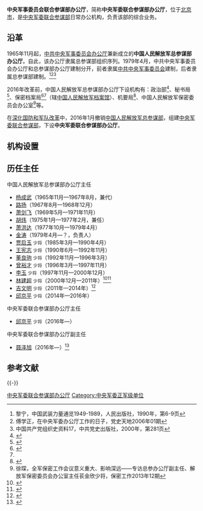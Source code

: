 {{Infobox PRCG
|color = darkgreen
|机构名称 = 中央军事委员会联合参谋部办公厅
|上级机构 = [[中央军事委员会联合参谋部|中央军事委员会联合参谋部]]
|机构类型 = [[中央军事委员会联合参谋部|中央军事委员会联合参谋部]]下属厅
|军事级别 = 正军级|nocat
|标志1 = China Emblem PLA.svg
|职位1 = 主任
|人员1 = [[邱京平|邱京平]]
|衔级1 = [[中国人民解放军少将|少将]]
|职位2 =
|人员2 =
|职位3 =
|人员3 =
|职位4 =
|人员4 =
|地址1 = [[北京市|北京市]][[西城区|西城区]]旃坛寺1号
|成立时间 = 2016年
|a=
|b=
|c=
|d=
|E=
|e=
}}

'''中央军事委员会联合参谋部办公厅'''，简称'''中央军委联合参谋部办公厅'''，位于[[北京市|北京市]]，是[[中央军委联合参谋部|中央军委联合参谋部]]日常办公机构，负责该部的综合业务。

==沿革==
1965年11月起，[[中央军委办公厅|中共中央军事委员会办公厅]]兼新成立的'''中国人民解放军总参谋部办公厅'''。自此，该办公厅隶属总参谋部组织序列。1979年4月，中共中央军事委员会办公厅和总参谋部办公厅建制分开，前者隶属[[中共中央军事委员会|中共中央军事委员会]]建制，后者隶属总参谋部建制。<ref name=lining>黎宁，中国武装力量通览1949-1989，人民出版社，1990年，第6-9页</ref><ref>傅学正，在中央军委办公厅工作的日子，党史天地2006年01期</ref><ref>中国共产党组织史资料17，中共党史出版社，2000年，第281页</ref>

2016年改革前，中国人民解放军总参谋部办公厅下设机构有：政治部<ref name=zz>{{Cite web |url=http://www.jianxian.gov.cn/html/2013/6-30/n07151466.html |title=曾海生（少将）简介，吉安县人民政府网，2006-11-28 |accessdate=2014-12-06 |archive-date=2019-05-12 |archive-url=https://web.archive.org/web/20190512182659/http://www.jianxian.gov.cn/html/2013/6-30/n07151466.html |dead-url=no }}</ref>、秘书局<ref>{{Cite web |url=http://mil.huanqiu.com/china/2014-11/5190430_2.html |title=宪法与国防和军队建设法治化研讨会在京召开，环球网，2014-11-04 |access-date=2014-12-05 |archive-url=https://web.archive.org/web/20141207220615/http://mil.huanqiu.com/china/2014-11/5190430_2.html |archive-date=2014-12-07 |dead-url=yes }}</ref>、保密档案局<ref>{{Cite web |url=http://www.ynda.yn.gov.cn/ynda/2738753722417938432/20141009/84987.html |title=湖北、云南、甘肃、总参办公厅保密档案局学习贯彻习近平同志考察浙江省档案局馆时的讲话，云南省档案信息网，2014-10-09 |accessdate=2014-12-05 |archive-date=2014-12-07 |archive-url=https://web.archive.org/web/20141207060636/http://www.ynda.yn.gov.cn/ynda/2738753722417938432/20141009/84987.html |dead-url=no }}</ref><ref name=zz/>（辖[[中国人民解放军档案馆|中国人民解放军档案馆]]）、机要局<ref>{{Cite web |url=http://www.chinanews.com/sh/news/2009/10-29/1937821.shtml |title=男子欲自杀醉酒驾车肇事 被控危害公共安全，中新网，2009-10-29 |accessdate=2014-12-05 |archive-date=2019-05-14 |archive-url=https://web.archive.org/web/20190514041530/http://www.chinanews.com/sh/news/2009/10-29/1937821.shtml |dead-url=no }}</ref>、中国人民解放军保密委员会办公室<ref name=baomi>徐琛，全军保密工作会议意义重大、影响深远——专访总参办公厅副主任、解放军保密委员会办公室主任苌金欣少将，保密工作2013年12期</ref>等。

在[[深化国防和军队改革|深化国防和军队改革]]中，2016年1月撤销[[中国人民解放军总参谋部|中国人民解放军总参谋部]]，组建[[中央军委联合参谋部|中央军委联合参谋部]]，下设'''中央军委联合参谋部办公厅'''。

==机构设置==


==历任主任==
;中国人民解放军总参谋部办公厅主任
*[[杨成武|杨成武]]（1965年11月—1967年8月，兼代）
*[[路扬|路扬]]（1967年8月—1968年12月）
*[[萧剑飞|萧剑飞]]（1969年5月—1971年11月）
*[[胡炜_(1920年)|胡炜]]（1975年1月—1977年2月，兼任）
*[[萧洪达|萧洪达]]（1977年10月—1979年4月）
*[[金涛|金涛]]（1979年4月—？，负责人）
*[[贾启玉|贾启玉]] <small>少将</small>（1985年3月—1990年4月）
*[[王宪志|王宪志]] <small>少将</small>（1990年6月—1992年11月）
*[[董良驹|董良驹]] <small>少将</small>（1992年11月—1996年3月）
*[[曾裕才|曾裕才]] <small>少将</small>（1996年3月—1997年11月）
*[[李玉|李玉]] <small>少将</small>（1997年11月—2000年12月）
*[[林建超|林建超]] <small>少将</small>（2000年12月—2011年）<ref>{{Cite web |url=http://roll.sohu.com/20110919/n319802183.shtml |title=解放军总参办公厅主任林建超：围棋与国家，搜狐，2011-09-19 |accessdate=2014-12-05 |archive-date=2019-05-12 |archive-url=https://web.archive.org/web/20190512202112/http://roll.sohu.com/20110919/n319802183.shtml |dead-url=no }}</ref><ref>{{Cite web |url=http://sports.sina.com.cn/o/p/2005-02-17/15421403193.shtml |title=围棋天地：将军棋谋--林建超少将采访实录，新浪，2005-02-17 |accessdate=2014-12-05 |archive-date=2019-05-12 |archive-url=https://web.archive.org/web/20190512213411/http://sports.sina.com.cn/o/p/2005-02-17/15421403193.shtml |dead-url=no }}</ref>
*[[吉文明|吉文明]] <small>少将</small>（2011年—2014年）<ref>{{Cite web |url=http://china.caixin.com/2014-07-16/100704490.html?cx_from=wallstreetcn.com |title=总参办公厅主任吉文明升任济南军区副司令员，财新网，2014-07-16 |accessdate=2014-12-05 |archive-date=2019-05-12 |archive-url=https://web.archive.org/web/20190512075031/http://china.caixin.com/2014-07-16/100704490.html?cx_from=wallstreetcn.com |dead-url=no }}</ref>
*[[邱京平|邱京平]] <small>少将</small>（2014年—2016年）

{{col-begin}}
{{col-2}}
;中央军委联合参谋部办公厅主任
*[[邱京平|邱京平]] <small>少将</small>（2016年—）

{{col-2}}
;中央军委联合参谋部办公厅副主任
*[[聂泽旭|聂泽旭]]（2016年—）<ref>{{Cite web |url = http://www.bjyl.gov.cn/zwgk/zwxx/201703/t20170320_189780.shtml |title = 首都生态文明和城乡环境建设动员大会召开 |author =  |date = 2017-03-20 |publisher = 首都园林绿化政务网 |language =  |accessdate =  |quote =  |archive-url = https://web.archive.org/web/20190220180656/http://www.bjyl.gov.cn/zwgk/zwxx/201703/t20170320_189780.shtml |archive-date = 2019-02-20 |dead-url = yes }}</ref>

{{col-end}}

== 参考文献 ==
{{reflist}}

{{-}}
{{中央军委|属}}

[[Category:中央军委联合参谋部办公厅|]]
[[Category:中央军委正军级单位|Category:中央军委正军级单位]]